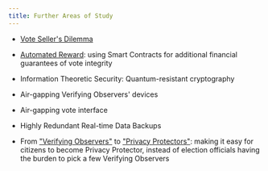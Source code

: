 ```yaml
---
title: Further Areas of Study
---
```


- [Vote Seller's Dilemma](/further-study/vote-sellers-dilemma)

- [Automated Reward](/further-study/automated-reward): using Smart Contracts for additional financial guarantees of vote integrity

- Information Theoretic Security: Quantum-resistant cryptography

- Air-gapping Verifying Observers' devices

- Air-gapping vote interface

- Highly Redundant Real-time Data Backups

- From ["Verifying Observers"](/verifiability/verifying-observers) to ["Privacy Protectors"](/further-study/privacy-protectors): making it easy for citizens to become Privacy Protector, instead of election officials having the burden to pick a few Verifying Observers
